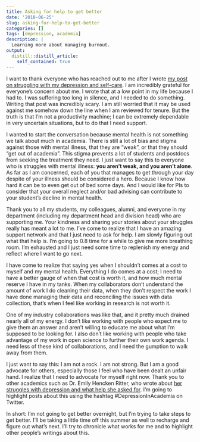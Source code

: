 ```yaml
---
title: Asking for help to get better
date: '2018-06-25'
slug: asking-for-help-to-get-better
categories: []
tags: [depression, academia]
description: |
  Learning more about managing burnout.  
output:
  distill::distill_article:
    self_contained: true
---
```


I want to thank everyone who has reached out to me after I wrote [my post on struggling with my depression and self-care](http://laderast.github.io/2018/06/05/self-care-and-self-compassion-in-academia/). I am incredibly grateful for everyone’s concern about me. I wrote that at a low point in my life because I had to. I was suffering too long in silence, and I needed to do something. Writing that post was incredibly scary. I am still worried that it may be used against me somehow down the line when I am reviewed for tenure. But the truth is that I'm not a productivity machine; I can be extremely dependable in very uncertain situations, but to do that I need support.

I wanted to start the conversation because mental health is not something we talk about much in academia. There is still a lot of bias and stigma against those with mental illness, that they are "weak", or that they should "get out of academia". This stigma prevents a lot of students and postdocs from seeking the treatment they need.  I just want to say this to everyone who is struggles with mental illness: **you aren't weak, and you aren't alone**. As far as I am concerned, each of you that manages to get through your day despite of your illness should be considered a hero. Because I know how hard it can be to even get out of bed some days. And I would like for PIs to consider that your overall neglect and/or bad advising can contribute to your student's decline in mental health. 

Thank you to all my students, my colleagues, alumni, and everyone in my department (including my department head and division head) who are supporting me. Your kindness and sharing your stories about your struggles really has meant a lot to me. I’ve come to realize that I have an amazing support network and that I just need to ask for help. I am slowly figuring out what that help is. I’m going to 0.8 time for a while to give me more breathing room. I’m exhausted and I just need some time to replenish my energy and reflect where I want to go next.

I have come to realize that saying yes when I shouldn't comes at a cost to myself and my mental health. Everything I do comes at a cost; I need to have a better gauge of when that cost is worth it, and how much mental reserve I have in my tanks. When my collaborators don't understand the amount of work I do cleaning their data, when they don't respect the work I have done managing their data and reconciling the issues with data collection, that's when I feel like working in research is not worth it.

One of my industry collaborations was like that, and it pretty much drained nearly all of my energy. I don't like working with people who expect me to give them an answer and aren't willing to educate me about what I'm supposed to be looking for. I also don't like working with people who take advantage of my work in open science to further their own work agenda. I need less of these kind of collaborations, and I need the gumption to walk away from them.

I just want to say this: I am not a rock. I am not strong. But I am a good advocate for others, especially those I feel who have been dealt an unfair hand. I realize that I need to advocate for myself right now. Thank you to other academics such as Dr. Emily Hencken Ritter, who wrote about [her struggles with depression and what help she asked for](http://duckofminerva.com/2017/04/building-safe-space-for-depression-in-academia.html). I'm going to highlight posts about this using the hashtag #DepressionInAcademia on Twitter.

In short: I'm not going to get better overnight, but I'm trying to take steps to get better. I'll be taking a little time off this summer as well to recharge and figure out what's next. I'll try to chronicle what works for me and to highlight other people's writings about this.

